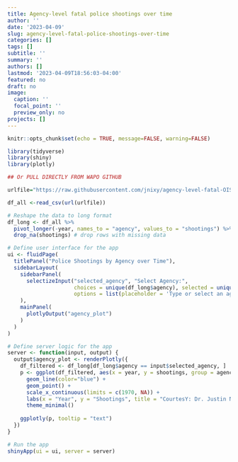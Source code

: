 ```yaml
---
title: Agency-level fatal police shootings over time
author: ''
date: '2023-04-09'
slug: agency-level-fatal-police-shootings-over-time
categories: []
tags: []
subtitle: ''
summary: ''
authors: []
lastmod: '2023-04-09T18:56:03-04:00'
featured: no
draft: no
image:
  caption: ''
  focal_point: ''
  preview_only: no
projects: []
---
```

```r
knitr::opts_chunk$set(echo = TRUE, message=FALSE, warning=FALSE)

library(tidyverse)
library(shiny)
library(plotly)


```

<!-- ## Import -->

```r
## Or PULL DIRECTLY FROM WAPO GITHUB

urlfile="https://raw.githubusercontent.com/jnixy/agency-level-fatal-OIS/main/agency-level-fatal-ois.csv"

df_all <-read_csv(url(urlfile))

```


<!-- ## Shiny version of the "by agency over time" above -->

```r


# Reshape the data to long format
df_long <- df_all %>%
  pivot_longer(-year, names_to = "agency", values_to = "shootings") %>%
  drop_na(shootings) # drop rows with missing data

# Define user interface for the app
ui <- fluidPage(
  titlePanel("Police Shootings by Agency over Time"),
  sidebarLayout(
    sidebarPanel(
      selectizeInput("selected_agency", "Select Agency:",
                     choices = unique(df_long$agency), selected = unique(df_long$agency)[1],
                     options = list(placeholder = 'Type or select an agency'))
    ),
    mainPanel(
      plotlyOutput("agency_plot")
    )
  )
)

# Define server logic for the app
server <- function(input, output) {
  output$agency_plot <- renderPlotly({
    df_filtered <- df_long[df_long$agency == input$selected_agency, ]
    p <- ggplot(df_filtered, aes(x = year, y = shootings, group = agency, text = paste("Year:", year, "Shootings:", shootings))) +
      geom_line(color="blue") +
      geom_point() +
      scale_x_continuous(limits = c(1970, NA)) +
      labs(x = "Year", y = "Shootings", title = "CourtesY: Dr. Justin Nix (original data) & Dr. Ian Adams (visualization)") +
      theme_minimal()
    
    ggplotly(p, tooltip = "text")
  })
}

# Run the app
shinyApp(ui = ui, server = server)
```



